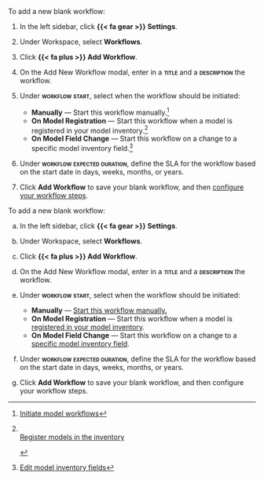 :::: {.content-visible unless-format="revealjs"}
To add a new blank workflow:

1. In the left sidebar, click **{{< fa gear >}} Settings**.

1. Under Workspace, select **Workflows**.

1. Click **{{< fa plus >}} Add Workflow**.

1. On the Add New Workflow modal, enter in a **[title]{.smallcaps}** and a **[description]{.smallcaps}** the workflow.

1. Under **[workflow start]{.smallcaps}**, select when the workflow should be initiated:

    - **Manually** — Start this workflow manually.^[[Initiate model workflows](/guide/workflows/manage-model-workflows.qmd#initiate-model-workflows)]
    - **On Model Registration** — Start this workflow when a model is registered in your model inventory.[^add-workflows]
    - **On Model Field Change** — Start this workflow on a change to a specific model inventory field.^[[Edit model inventory fields](/guide/model-inventory/edit-model-inventory-fields.qmd)]

1. Under **[workflow expected duration]{.smallcaps}**, define the SLA for the workflow based on the start date in days, weeks, months, or years.

1. Click **Add Workflow** to save your blank workflow, and then [configure your workflow steps](/guide/workflows/configure-workflows.qmd#configure-workflow-steps).


<!-- ADDITIONAL FOOTNOTES -->

[^add-workflows]:

    ::: {.callout title="Please note that only one workflow can be configured to initiate on model registration."}
    <br>
    [Register models in the inventory](/guide/model-inventory/register-models-in-inventory.qmd)

    :::

::::


:::: {.content-hidden unless-format="revealjs"}
To add a new blank workflow:

a. In the left sidebar, click **{{< fa gear >}} Settings**.

a. Under Workspace, select **Workflows**.

a. Click **{{< fa plus >}} Add Workflow**.

a. On the Add New Workflow modal, enter in a **[title]{.smallcaps}** and a **[description]{.smallcaps}** the workflow.

a. Under **[workflow start]{.smallcaps}**, select when the workflow should be initiated:

    - **Manually** — [Start this workflow manually.](/guide/workflows/manage-model-workflows.qmd#initiate-model-workflows){target="_blank"}
    - **On Model Registration** — Start this workflow when a model is [registered in your model inventory](/guide/model-inventory/register-models-in-inventory.qmd){target="_blank"}.
    - **On Model Field Change** — Start this workflow on a change to a [specific model inventory field](/guide/model-inventory/edit-model-inventory-fields.qmd){target="_blank"}.

a. Under **[workflow expected duration]{.smallcaps}**, define the SLA for the workflow based on the start date in days, weeks, months, or years.

a. Click **Add Workflow** to save your blank workflow, and then configure your workflow steps.

::::